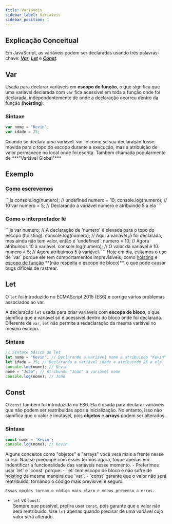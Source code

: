 ```yaml
---
title: Variaveis
sidebar_label: Variaveis
sidebar_position: 1
---
```



## Explicação Conceitual

Em JavaScript, as variáveis podem ser declaradas usando três palavras-chave: [***Var***](#var), [***Let***](#let) e [***Const***](#const).

## Var

Usada para declarar variáveis em **escopo de função**, o que significa que uma variável declarada com `var` fica acessível em toda a função onde foi declarada, independentemente de onde a declaração ocorreu dentro da função **(hoisting)**.

### Sintaxe

```js
var nome = "Kevin";
var idade = 25;
```

<Admonition type="note" title="Nota">
  Quando se declara uma variável `var` é como se sua declaração fosse movida para o topo do escopo durante a execução, mas a atribuição de valor permanece no local onde foi escrita. Também chamada popularmente de ***"Variável Global"***

  <h2>Exemplo</h2>
  <h3>Como escrevemos</h3>
  ```js
  console.log(numero); // undefined
  numero = 10;
  console.log(numero); // 10
  var numero = 5; // Declarando a variável numero e atribuindo 5 a ela
  ```
  <h3>Como o interpretador lê</h3>
  ```js
  var numero;      // A declaração de 'numero' é elevada para o topo do escopo (hoisting).
  console.log(numero); // Aqui a variável já foi declarada, mas ainda não tem valor, então é 'undefined'.
  numero = 10;     // Agora atribuímos 10 à variável.
  console.log(numero); // O valor da variável é 10.
  numero = 5;      // Agora atribuímos 5 à variável.
  ```
</Admonition>

<Admonition type="warning" title="Aviso">
  Hoje em dia, evitamos o uso de `var` porque ele tem comportamentos imprevisíveis, como <u>hoisting</u> e <u>escopo de função</u> **(não respeita o escopo de bloco)**, o que pode causar bugs difíceis de rastrear.
</Admonition>

## Let

O `let` foi introduzido no ECMAScript 2015 (ES6) e corrige vários problemas associados ao var.

A declaração `let` usada para criar variáveis com **escopo de bloco**, o que significa que a variável só é acessível dentro do bloco onde foi declarada. Diferente de `var`, `let` não permite a redeclaração da mesma variável no mesmo escopo.

### Sintaxe

```js
// Sintaxe básica do let
let nome = "Kevin"; // Declarando a variável nome e atribuindo "Kevin" a ela
let idade = 25; // Declarando a variável idade e atribuindo 25 a ela
console.log(nome); // Kevin
nome = "João"; // Atribundo "João" a variável nome
console.log(nome); // João
```


## Const

O `const` também foi introduzida no ES6. Ela é usada para declarar variáveis que não podem ser reatribuídas após a inicialização. No entanto, isso não significa que o valor é imutável, pois **objetos** e **arrays** podem ser alterados.

### Sintaxe

```js
const nome = 'Kevin';
console.log(nome); // Kevin
```

<Admonition type="info" >
  Alguns conceitos como "objetos" e "arrays" você verá mais a frente nesse curso. Não se preocupe com esses termos agora, foque apenas em indentificar a funcionalidade das variáveis nesse momento.
</Admonition>

<Admonition type="tip" title="Dica">
  - Preferimos usar `let` e `const` porque:
    - `let` tem escopo de bloco e não sofre de <u>hoisting</u> da mesma maneira que `var`.
    - `const` garante que o valor não será reatribuído, tornando o código mais previsível e seguro.

    Essas opções tornam o código mais claro e menos propenso a erros.

  - `let` vs `const`:<br />
  Sempre que possível, prefira usar `const`, pois garante que o valor não será
  reatribuído. Use `let` apenas quando precisar de uma variável cujo valor será
  alterado.
</Admonition >

